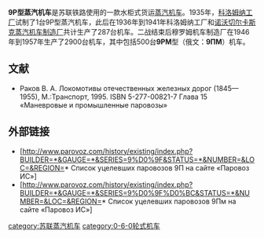 {{Infobox Locomotive|
name=9P型蒸汽機車<br>'''9П'''|
powertype=蒸汽機車|
image= 9P-742 Moscow railway museum (10480979293).jpg|
caption= 9P-742机车于[[莫斯科|莫斯科]][[里加站|里加站]]静态展示| 
designer= {{USSR}}| 
builder=[[科洛姆纳工厂|科洛姆纳工厂]]<br/>[[诺沃切尔卡斯克电力机车厂|诺沃切尔卡斯克蒸汽机车制造厂]]<br/>{{link-ru|穆罗姆机车制造厂|Муромтепловоз}}|
buildmodel=9П|
builddate=1935年—1941年<br/>1946年—1957年|
totalproduction=3024輛|
user = {{USSR}}|
aarwheels= |
whytetype=0-6-0|
gauge=1,520 mm|
driversize= 1,050 mm|
wheelbase = |
length= 9,744 mm|
width = |
height= |
weight= 55.2 t |
weightondrivers= |
tenderweight= |
fueltype = 煤|
fuelcap = |
watercap = |
boiler = |
boilerpressure = 13 kgf/cm<sup>2</sup>|
firearea =  |
totalsurface = |
cylindercount= 2|
cylindersize = 500 mm × 500 mm|
valvegear = |
topspeed = 35 km/h|
}}

'''9P型蒸汽机车'''是苏联铁路使用的一款水柜式货运[[蒸汽机车|蒸汽机车]]。1935年，[[科洛姆纳工厂|科洛姆纳工厂]]试制了1台9P型蒸汽机车，此后在1936年到1941年科洛姆纳工厂和[[诺沃切尔卡斯克电力机车厂|诺沃切尔卡斯克蒸汽机车制造厂]]共计生产了287台机车。二战结束后穆罗姆机车制造厂在1946年到1957年生产了2900台机车，其中包括500台'''9PM'''型（俄文：'''9ПМ'''）机车。

== 文献 ==
*Раков В. А. Локомотивы отечественных железных дорог (1845—1955), М.:Транспорт, 1995. ISBN 5-277-00821-7 Глава 15 «Маневровые и промышленные паровозы»

== 外部链接 ==
*[http://www.parovoz.com/history/existing/index.php?BUILDER=*&GAUGE=*&SERIES=9%D0%9F&STATUS=*&NUMBER=&LOC=&REGION=* Список уцелевших паровозов 9П на сайте «Паровоз ИС»]{{Webarchive|url=https://archive.is/20120908112829/http://www.parovoz.com/history/existing/index.php?BUILDER=*&GAUGE=*&SERIES=9%D0%9F&STATUS=*&NUMBER=&LOC=&REGION=* |date=2012-09-08 }}
*[http://www.parovoz.com/history/existing/index.php?BUILDER=*&GAUGE=*&SERIES=9%D0%9F%D0%BC&STATUS=*&NUMBER=&LOC=&REGION=* Список уцелевших паровозов 9Пм на сайте «Паровоз ИС»]{{Webarchive|url=https://archive.is/20120913184138/http://www.parovoz.com/history/existing/index.php?BUILDER=*&GAUGE=*&SERIES=9%D0%9F%D0%BC&STATUS=*&NUMBER=&LOC=&REGION=* |date=2012-09-13 }}

{{Commonscat|Soviet locomotive class 9П}}

{{Soviet and CIS locomotives}}
[[category:苏联蒸汽机车|category:苏联蒸汽机车]]
[[category:0-6-0轮式机车|category:0-6-0轮式机车]]